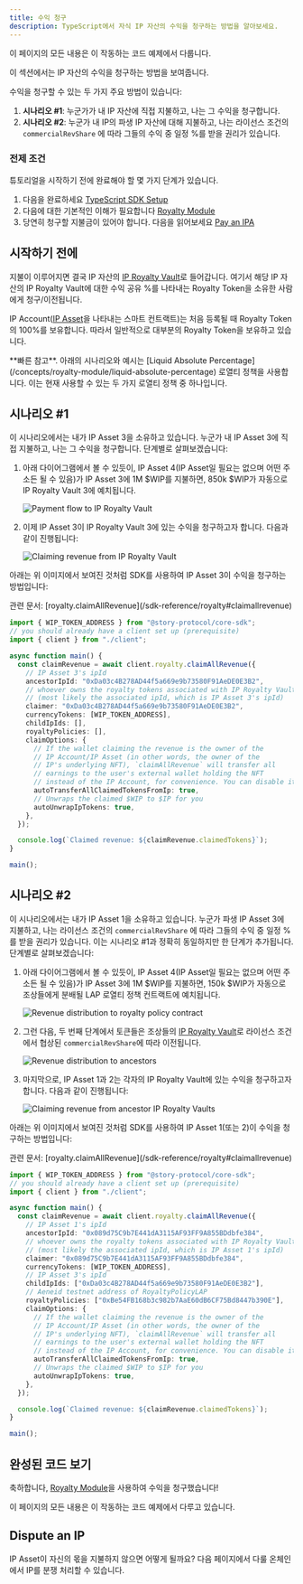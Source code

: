 ```yaml
---
title: 수익 청구
description: TypeScript에서 자식 IP 자산의 수익을 청구하는 방법을 알아보세요.
---
```


<CardGroup cols={1}>
  <Card title="Completed Code" href="https://github.com/storyprotocol/typescript-tutorial/blob/main/scripts/derivative/registerDerivativeCommercial.ts" icon="thumbs-up">
    이 페이지의 모든 내용은 이 작동하는 코드 예제에서 다룹니다.
  </Card>
</CardGroup>

이 섹션에서는 IP 자산의 수익을 청구하는 방법을 보여줍니다.

수익을 청구할 수 있는 두 가지 주요 방법이 있습니다:

1. **시나리오 #1**: 누군가가 내 IP 자산에 직접 지불하고, 나는 그 수익을 청구합니다.
2. **시나리오 #2**: 누군가 내 IP의 파생 IP 자산에 대해 지불하고, 나는 라이선스 조건의 `commercialRevShare` 에 따라 그들의 수익 중 일정 %를 받을 권리가 있습니다.

### 전제 조건

튜토리얼을 시작하기 전에 완료해야 할 몇 가지 단계가 있습니다.

1. 다음을 완료하세요 [TypeScript SDK Setup](/developers/typescript-sdk/setup)
2. 다음에 대한 기본적인 이해가 필요합니다 [Royalty Module](/concepts/royalty-module)
3. 당연히 청구할 지불금이 있어야 합니다. 다음을 읽어보세요 [Pay an IPA](/developers/typescript-sdk/pay-ipa)

## 시작하기 전에

지불이 이루어지면 결국 IP 자산의 [IP Royalty Vault](/concepts/royalty-module/ip-royalty-vault)로 들어갑니다. 여기서 해당 IP 자산의 IP Royalty Vault에 대한 수익 공유 %를 나타내는 Royalty Token을 소유한 사람에게 청구/이전됩니다.

IP Account([IP Asset](/concepts/ip-asset)을 나타내는 스마트 컨트랙트)는 처음 등록될 때 Royalty Token의 100%를 보유합니다. 따라서 일반적으로 대부분의 Royalty Token을 보유하고 있습니다.

<Note>
  **빠른 참고**. 아래의 시나리오와 예시는 [Liquid Absolute Percentage](/concepts/royalty-module/liquid-absolute-percentage) 로열티 정책을 사용합니다. 이는 현재 사용할 수 있는 두 가지 로열티 정책 중 하나입니다.
</Note>

## 시나리오 #1

이 시나리오에서는 내가 IP Asset 3을 소유하고 있습니다. 누군가 내 IP Asset 3에 직접 지불하고, 나는 그 수익을 청구합니다. 단계별로 살펴보겠습니다:

1. 아래 다이어그램에서 볼 수 있듯이, IP Asset 4(IP Asset일 필요는 없으며 어떤 주소든 될 수 있음)가 IP Asset 3에 1M \$WIP를 지불하면, 850k \$WIP가 자동으로 IP Royalty Vault 3에 예치됩니다.

   <Frame>
     <img src="/images/concepts/lap-1.png" alt="Payment flow to IP Royalty Vault" />
   </Frame>

2. 이제 IP Asset 3이 IP Royalty Vault 3에 있는 수익을 청구하고자 합니다. 다음과 같이 진행됩니다:

   <Frame>
     <img src="/images/concepts/lap-3.png" alt="Claiming revenue from IP Royalty Vault" />
   </Frame>

아래는 위 이미지에서 보여진 것처럼 SDK를 사용하여 IP Asset 3이 수익을 청구하는 방법입니다:

<Info>
  관련 문서:
  [royalty.claimAllRevenue](/sdk-reference/royalty#claimallrevenue)
</Info>

```typescript main.ts
import { WIP_TOKEN_ADDRESS } from "@story-protocol/core-sdk";
// you should already have a client set up (prerequisite)
import { client } from "./client";

async function main() {
  const claimRevenue = await client.royalty.claimAllRevenue({
    // IP Asset 3's ipId
    ancestorIpId: "0xDa03c4B278AD44f5a669e9b73580F91AeDE0E3B2",
    // whoever owns the royalty tokens associated with IP Royalty Vault 3
    // (most likely the associated ipId, which is IP Asset 3's ipId)
    claimer: "0xDa03c4B278AD44f5a669e9b73580F91AeDE0E3B2",
    currencyTokens: [WIP_TOKEN_ADDRESS],
    childIpIds: [],
    royaltyPolicies: [],
    claimOptions: {
      // If the wallet claiming the revenue is the owner of the
      // IP Account/IP Asset (in other words, the owner of the
      // IP's underlying NFT), `claimAllRevenue` will transfer all
      // earnings to the user's external wallet holding the NFT
      // instead of the IP Account, for convenience. You can disable it here.
      autoTransferAllClaimedTokensFromIp: true,
      // Unwraps the claimed $WIP to $IP for you
      autoUnwrapIpTokens: true,
    },
  });

  console.log(`Claimed revenue: ${claimRevenue.claimedTokens}`);
}

main();
```

## 시나리오 #2

이 시나리오에서는 내가 IP Asset 1을 소유하고 있습니다. 누군가 파생 IP Asset 3에 지불하고, 나는 라이선스 조건의 `commercialRevShare` 에 따라 그들의 수익 중 일정 %를 받을 권리가 있습니다. 이는 시나리오 #1과 정확히 동일하지만 한 단계가 추가됩니다. 단계별로 살펴보겠습니다:

1. 아래 다이어그램에서 볼 수 있듯이, IP Asset 4(IP Asset일 필요는 없으며 어떤 주소든 될 수 있음)가 IP Asset 3에 1M \$WIP를 지불하면, 150k \$WIP가 자동으로 조상들에게 분배될 LAP 로열티 정책 컨트랙트에 예치됩니다.

   <Frame>
     <img src="/images/concepts/lap-1.png" alt="Revenue distribution to royalty policy contract" />
   </Frame>

2. 그런 다음, 두 번째 단계에서 토큰들은 조상들의 [IP Royalty Vault](/concepts/royalty-module/ip-royalty-vault)로 라이선스 조건에서 협상된 `commercialRevShare`에 따라 이전됩니다.

   <Frame>
     <img src="/images/concepts/lap-2.png" alt="Revenue distribution to ancestors" />
   </Frame>

3. 마지막으로, IP Asset 1과 2는 각자의 IP Royalty Vault에 있는 수익을 청구하고자 합니다. 다음과 같이 진행됩니다:

   <Frame>
     <img src="/images/concepts/lap-3.png" alt="Claiming revenue from ancestor IP Royalty Vaults" />
   </Frame>

아래는 위 이미지에서 보여진 것처럼 SDK를 사용하여 IP Asset 1(또는 2)이 수익을 청구하는 방법입니다:

<Info>
  관련 문서:
  [royalty.claimAllRevenue](/sdk-reference/royalty#claimallrevenue)
</Info>

```typescript main.ts
import { WIP_TOKEN_ADDRESS } from "@story-protocol/core-sdk";
// you should already have a client set up (prerequisite)
import { client } from "./client";

async function main() {
  const claimRevenue = await client.royalty.claimAllRevenue({
    // IP Asset 1's ipId
    ancestorIpId: "0x089d75C9b7E441dA3115AF93FF9A855BDdbfe384",
    // whoever owns the royalty tokens associated with IP Royalty Vault 1
    // (most likely the associated ipId, which is IP Asset 1's ipId)
    claimer: "0x089d75C9b7E441dA3115AF93FF9A855BDdbfe384",
    currencyTokens: [WIP_TOKEN_ADDRESS],
    // IP Asset 3's ipId
    childIpIds: ["0xDa03c4B278AD44f5a669e9b73580F91AeDE0E3B2"],
    // Aeneid testnet address of RoyaltyPolicyLAP
    royaltyPolicies: ["0xBe54FB168b3c982b7AaE60dB6CF75Bd8447b390E"],
    claimOptions: {
      // If the wallet claiming the revenue is the owner of the
      // IP Account/IP Asset (in other words, the owner of the
      // IP's underlying NFT), `claimAllRevenue` will transfer all
      // earnings to the user's external wallet holding the NFT
      // instead of the IP Account, for convenience. You can disable it here.
      autoTransferAllClaimedTokensFromIp: true,
      // Unwraps the claimed $WIP to $IP for you
      autoUnwrapIpTokens: true,
    },
  });

  console.log(`Claimed revenue: ${claimRevenue.claimedTokens}`);
}

main();
```

## 완성된 코드 보기

축하합니다, [Royalty Module](/concepts/royalty-module)을 사용하여 수익을 청구했습니다!

<CardGroup cols={1}>
  <Card title="Completed Code" href="https://github.com/storyprotocol/typescript-tutorial/blob/main/scripts/derivative/registerDerivativeCommercial.ts" icon="thumbs-up">
    이 페이지의 모든 내용은 이 작동하는 코드 예제에서 다루고 있습니다.
  </Card>
</CardGroup>

## Dispute an IP

IP Asset이 자신의 몫을 지불하지 않으면 어떻게 될까요? 다음 페이지에서 다룰 온체인에서 IP를 분쟁 처리할 수 있습니다.
